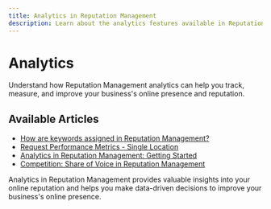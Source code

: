```yaml
---
title: Analytics in Reputation Management
description: Learn about the analytics features available in Reputation Management
---
```


# Analytics

Understand how Reputation Management analytics can help you track, measure, and improve your business's online presence and reputation.

## Available Articles

- [How are keywords assigned in Reputation Management?](/vendasta-products/reputation-management/analytics/how-are-keywords-assigned)
- [Request Performance Metrics - Single Location](/vendasta-products/reputation-management/analytics/request-performance-metrics-single-location)
- [Analytics in Reputation Management: Getting Started](/vendasta-products/reputation-management/analytics/getting-started)
- [Competition: Share of Voice in Reputation Management](/vendasta-products/reputation-management/analytics/competition-share-of-voice)

Analytics in Reputation Management provides valuable insights into your online reputation and helps you make data-driven decisions to improve your business's online presence.